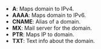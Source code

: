 
<Head>
  <title>DNS Lookup Tool</title>
  <meta
    name="description"
    content="A tool to query DNS records for a domain."
  />
</Head>
<DNSLookup />

- **A**: Maps domain to IPv4.
- **AAAA**: Maps domain to IPv6.
- **CNAME**: Alias of a domain.
- **MX**: Mail server for the domain.
- **PTR**: Maps IP to domain.
- **TXT**: Text info about the domain.
